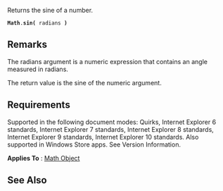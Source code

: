 Returns the sine of a number.

 '''Math'''.'''sin(''' radians ''')'''

==Remarks==
The radians argument is a numeric expression that contains an angle measured in radians.

The return value is the sine of the numeric argument.


==Requirements==
Supported in the following document modes: Quirks, Internet Explorer 6 standards, Internet Explorer 7 standards, Internet Explorer 8 standards, Internet Explorer 9 standards, Internet Explorer 10 standards. Also supported in Windows Store apps. See Version Information.

'''Applies To''' : [[Math|Math Object]]


==See Also==

              

              

              

              

              
